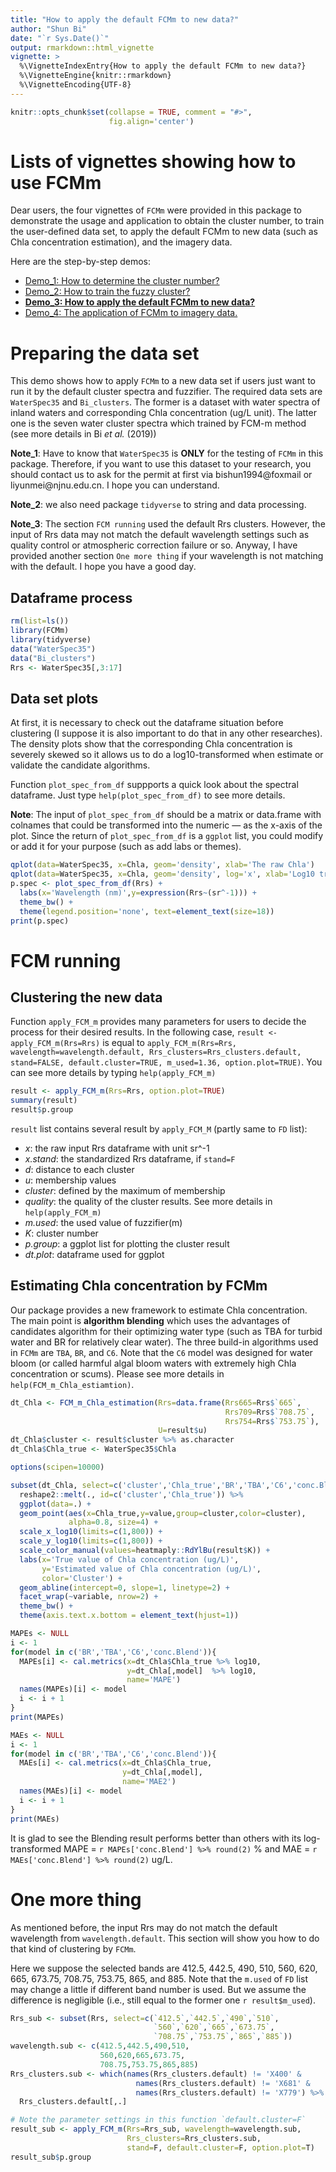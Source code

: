 ```yaml
---
title: "How to apply the default FCMm to new data?"
author: "Shun Bi"
date: "`r Sys.Date()`"
output: rmarkdown::html_vignette
vignette: >
  %\VignetteIndexEntry{How to apply the default FCMm to new data?}
  %\VignetteEngine{knitr::rmarkdown}
  %\VignetteEncoding{UTF-8}
---
```


```r
knitr::opts_chunk$set(collapse = TRUE, comment = "#>",
                      fig.align='center')
```

# Lists of vignettes showing how to use FCMm

Dear users, the four vignettes of `FCMm` were provided in this package to demonstrate the usage and application to obtain the cluster number, to train the user-defined data set, to apply the default FCMm to new data (such as Chla concentration estimation), and the imagery data.

Here are the step-by-step demos:

 - [Demo_1: How to determine the cluster number?](./doc/Cluster_number_determination.html)
 - [Demo_2: How to train the fuzzy cluster?](./doc/Fuzzy_cluster_training.html)
 - [**Demo_3: How to apply the default FCMm to new data?**](./doc/New_Data_Running_FCMm.html)
 - [Demo_4: The application of FCMm to imagery data.](./doc/Raster_Running_FCMm.html)

# Preparing the data set

This demo shows how to apply `FCMm` to a new data set if users just want to run it by the default cluster spectra and fuzzifier. The required data sets are `WaterSpec35` and `Bi_clusters`. The former is a dataset with water spectra of inland waters and corresponding Chla concentration (ug/L unit). The latter one is the seven water cluster spectra which trained by FCM-m method (see more details in Bi *et al.* (2019))

**Note_1**: Have to know that `WaterSpec35` is **ONLY** for the testing of `FCMm` in this package. Therefore, if you want to use this dataset to your research, you should contact us to ask for the permit at first via bishun1994@foxmail or liyunmei@njnu.edu.cn. I hope you can understand.

**Note_2**: we also need package `tidyverse` to string and data processing.

**Note_3**: The section `FCM running` used the default Rrs clusters. However, the input of Rrs data may not match the default wavelength settings such as quality control or atmospheric correction failure or so. Anyway, I have provided another section `One more thing` if your wavelength is not matching with the default. I hope you have a good day.

## Dataframe process

```r
rm(list=ls())
library(FCMm)
library(tidyverse)
data("WaterSpec35")
data("Bi_clusters")
Rrs <- WaterSpec35[,3:17]
```

## Data set plots

At first, it is necessary to check out the dataframe situation before clustering (I suppose it is also important to do that in any other researches). The density plots show that the corresponding Chla concentration is severely skewed so it allows us to do a log10-transformed when estimate or validate the candidate algorithms.

Function `plot_spec_from_df` suppports a quick look about the spectral dataframe. Just type `help(plot_spec_from_df)` to see more details.

**Note**: The input of `plot_spec_from_df` should be a matrix or data.frame with colnames that could be transformed into the numeric --- as the x-axis of the plot. Since the return of `plot_spec_from_df` is a `ggplot` list, you could modify or add it for your purpose (such as add labs or themes).

```r
qplot(data=WaterSpec35, x=Chla, geom='density', xlab='The raw Chla')
qplot(data=WaterSpec35, x=Chla, geom='density', log='x', xlab='Log10 transformed Chla')
p.spec <- plot_spec_from_df(Rrs) + 
  labs(x='Wavelength (nm)',y=expression(Rrs~(sr^-1))) + 
  theme_bw() + 
  theme(legend.position='none', text=element_text(size=18))
print(p.spec)
```

# FCM running

## Clustering the new data

Function `apply_FCM_m` provides many parameters for users to decide the process for their desired results. In the following case, `result <- apply_FCM_m(Rrs=Rrs)` is equal to `apply_FCM_m(Rrs=Rrs, wavelength=wavelength.default, Rrs_clusters=Rrs_clusters.default, stand=FALSE, default.cluster=TRUE, m_used=1.36, option.plot=TRUE)`. You can see more details by typing `help(apply_FCM_m)`

```r
result <- apply_FCM_m(Rrs=Rrs, option.plot=TRUE)
summary(result)
result$p.group
```

`result` list contains several result by `apply_FCM_M` (partly same to `FD` list):

 - *x*: the raw input Rrs dataframe with unit sr^-1
 - *x.stand*: the standardized Rrs dataframe, if `stand=F`
 - *d*: distance to each cluster
 - *u*: membership values
 - *cluster*: defined by the maximum of membership
 - *quality*: the quality of the cluster results. See more details in `help(apply_FCM_m)`
 - *m.used*: the used value of fuzzifier(m)
 - *K*: cluster number
 - *p.group*: a ggplot list for plotting the cluster result
 - *dt.plot*: dataframe used for ggplot

## Estimating Chla concentration by FCMm

Our package provides a new framework to estimate Chla concentration. The main point is **algorithm blending** which uses the advantages of candidates algorithm for their optimizing water type (such as TBA for turbid water and BR for relatively clear water). The three build-in algorithms used in `FCMm` are `TBA`, `BR`, and `C6`. Note that the `C6` model was designed for water bloom (or called harmful algal bloom waters with extremely high Chla concentration or scums). Please see more details in `help(FCM_m_Chla_estiamtion)`.

```r
dt_Chla <- FCM_m_Chla_estimation(Rrs=data.frame(Rrs665=Rrs$`665`,
                                                Rrs709=Rrs$`708.75`,
                                                Rrs754=Rrs$`753.75`),
                                 U=result$u)
dt_Chla$cluster <- result$cluster %>% as.character
dt_Chla$Chla_true <- WaterSpec35$Chla

options(scipen=10000)

subset(dt_Chla, select=c('cluster','Chla_true','BR','TBA','C6','conc.Blend')) %>%
  reshape2::melt(., id=c('cluster','Chla_true')) %>%
  ggplot(data=.) + 
  geom_point(aes(x=Chla_true,y=value,group=cluster,color=cluster),
             alpha=0.8, size=4) +
  scale_x_log10(limits=c(1,800)) + 
  scale_y_log10(limits=c(1,800)) +
  scale_color_manual(values=heatmaply::RdYlBu(result$K)) + 
  labs(x='True value of Chla concentration (ug/L)',
       y='Estimated value of Chla concentration (ug/L)',
       color='Cluster') + 
  geom_abline(intercept=0, slope=1, linetype=2) + 
  facet_wrap(~variable, nrow=2) + 
  theme_bw() + 
  theme(axis.text.x.bottom = element_text(hjust=1))

MAPEs <- NULL
i <- 1
for(model in c('BR','TBA','C6','conc.Blend')){
  MAPEs[i] <- cal.metrics(x=dt_Chla$Chla_true %>% log10,
                          y=dt_Chla[,model]  %>% log10,
                          name='MAPE')
  names(MAPEs)[i] <- model
  i <- i + 1
}
print(MAPEs)

MAEs <- NULL
i <- 1
for(model in c('BR','TBA','C6','conc.Blend')){
  MAEs[i] <- cal.metrics(x=dt_Chla$Chla_true,
                         y=dt_Chla[,model],
                         name='MAE2')
  names(MAEs)[i] <- model
  i <- i + 1
}
print(MAEs)
```

It is glad to see the Blending result performs better than others with its log-transformed MAPE = `r MAPEs['conc.Blend'] %>% round(2)` % and MAE = `r MAEs['conc.Blend'] %>% round(2)` ug/L.

# One more thing

As mentioned before, the input Rrs may do not match the default wavelength from `wavelength.default`. This section will show you how to do that kind of clustering by `FCMm`.

Here we suppose the selected bands are 412.5, 442.5, 490, 510, 560, 620, 665, 673.75, 708.75, 753.75, 865, and 885. Note that the `m.used` of `FD` list may change a little if different band number is used. But we assume the difference is negligible (i.e., still equal to the former one `r result$m_used`).

```r
Rrs_sub <- subset(Rrs, select=c(`412.5`,`442.5`,`490`,`510`,
                                `560`,`620`,`665`,`673.75`,
                                `708.75`,`753.75`,`865`,`885`))
wavelength.sub <- c(412.5,442.5,490,510,
                    560,620,665,673.75,
                    708.75,753.75,865,885)
Rrs_clusters.sub <- which(names(Rrs_clusters.default) != 'X400' &
                            names(Rrs_clusters.default) != 'X681' & 
                            names(Rrs_clusters.default) != 'X779') %>%
  Rrs_clusters.default[,.]

# Note the parameter settings in this function `default.cluster=F`
result_sub <- apply_FCM_m(Rrs=Rrs_sub, wavelength=wavelength.sub,
                          Rrs_clusters=Rrs_clusters.sub,
                          stand=F, default.cluster=F, option.plot=T)
result_sub$p.group
```

